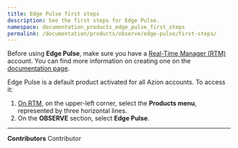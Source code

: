 ```yaml
---
title: Edge Pulse first steps
description: See the first steps for Edge Pulse.
namespace: documentation_products_edge_pulse_first_steps
permalink: /documentation/products/observe/edge-pulse/first-steps/
---
```


Before using **Edge Pulse**, make sure you have a [Real-Time Manager (RTM)](https://console.azion.com/) account. You can find more information on creating one on the [documentation page](/en/documentation/products/accounts/creating-account/).

Edge Pulse is a default product activated for all Azion accounts. To access it:

1. [On RTM](https://console.azion.com/), on the upper-left corner, select the **Products menu**, represented by three horizontal lines.
2. On the **OBSERVE** section, select **Edge Pulse**.



---


**Contributors** <ContributorList>Contributor</ContributorList>
